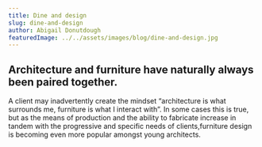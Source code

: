 ```yaml
---
title: Dine and design
slug: dine-and-design
author: Abigail Donutdough
featuredImage: ../../assets/images/blog/dine-and-design.jpg
---
```


## Architecture and furniture have naturally always been paired together.

A client may inadvertently create the mindset “architecture is what surrounds me, furniture is what I interact with”.
In some cases this is true, but as the means of production and the ability to fabricate increase in tandem with the progressive
and specific needs of clients,furniture design is becoming even more popular amongst young architects.
